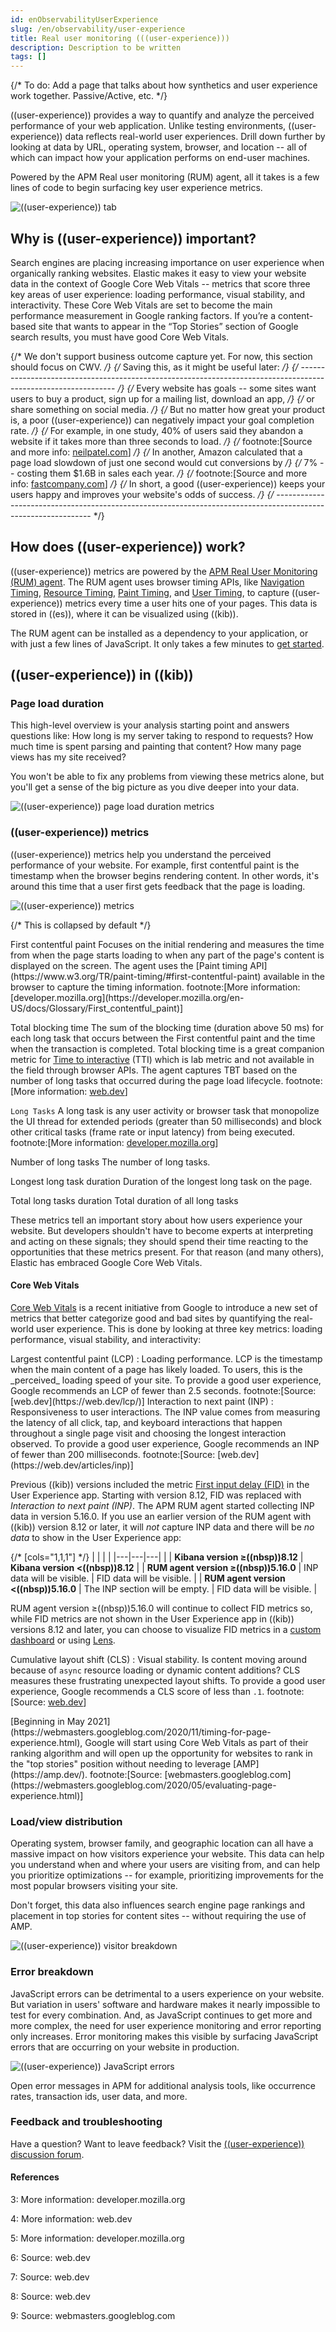 ```yaml
---
id: enObservabilityUserExperience
slug: /en/observability/user-experience
title: Real user monitoring (((user-experience)))
description: Description to be written
tags: []
---
```


{/* To do: Add a page that talks about how synthetics and user experience work together. Passive/Active, etc. */}

<div id="user-experience"></div>

((user-experience)) provides a way to quantify and analyze the perceived performance of your web application.
Unlike testing environments, ((user-experience)) data reflects real-world user experiences.
Drill down further by looking at data by URL, operating system, browser, and location --
all of which can impact how your application performs on end-user machines.

Powered by the APM Real user monitoring (RUM) agent, all it takes is a few lines of code to begin surfacing key user experience metrics.

![((user-experience)) tab](images/user-experience-tab.png)

<div id="why-user-experience"></div>

## Why is ((user-experience)) important?

Search engines are placing increasing importance on user experience when organically ranking websites.
Elastic makes it easy to view your website data in the context of Google Core Web Vitals --
metrics that score three key areas of user experience: loading performance, visual stability, and interactivity.
These Core Web Vitals are set to become the main performance measurement in Google ranking factors.
If you’re a content-based site that wants to appear in the “Top Stories” section of Google search results,
you must have good Core Web Vitals.

{/* We don't support business outcome capture yet. For now, this section should focus on CWV. */}
{/* Saving this, as it might be useful later: */}
{/* -------------------------------------------------------------------------------------------------------------- */}
{/* Every website has goals -- some sites want users to buy a product, sign up for a mailing list, download an app, */}
{/* or share something on social media. */}
{/* But no matter how great your product is, a poor ((user-experience)) can negatively impact your goal completion rate. */}
{/* For example, in one study, 40% of users said they abandon a website if it takes more than three seconds to load. */}
{/* footnote:[Source and more info: [neilpatel.com](https://neilpatel.com/blog/loading-time/)] */}
{/* In another, Amazon calculated that a page load slowdown of just one second would cut conversions by */}
{/* 7% -- costing them $1.6B in sales each year. */}
{/* footnote:[Source and more info: [fastcompany.com](https://www.fastcompany.com/1825005/how-one-second-could-cost-amazon-16-billion-sales)] */}
{/* In short, a good ((user-experience)) keeps your users happy and improves your website's odds of success. */}
{/* -------------------------------------------------------------------------------------------------------------- */}

<div id="how-user-experience-works"></div>

## How does ((user-experience)) work?

((user-experience)) metrics are powered by the [APM Real User Monitoring (RUM) agent](((apm-rum-ref))).
The RUM agent uses browser timing APIs, like [Navigation Timing](https://w3c.github.io/navigation-timing/),
[Resource Timing](https://w3c.github.io/resource-timing/), [Paint Timing](https://w3c.github.io/paint-timing/),
and [User Timing](https://w3c.github.io/user-timing/), to capture ((user-experience))
metrics every time a user hits one of your pages.
This data is stored in ((es)), where it can be visualized using ((kib)).

The RUM agent can be installed as a dependency to your application, or with just a few lines of JavaScript.
It only takes a few minutes to [get started](((observability-guide))/apm-rum.html).

<div id="user-experience-tab"></div>

## ((user-experience)) in ((kib))

<div id="user-experience-page-load"></div>

### Page load duration

This high-level overview is your analysis starting point and answers questions like:
How long is my server taking to respond to requests?
How much time is spent parsing and painting that content?
How many page views has my site received?

You won't be able to fix any problems from viewing these metrics alone,
but you'll get a sense of the big picture as you dive deeper into your data.

![((user-experience)) page load duration metrics](images/page-load-duration.png)

<div id="user-experience-metrics"></div>

### ((user-experience)) metrics

((user-experience)) metrics help you understand the perceived performance of your website.
For example, first contentful paint is the timestamp when the browser begins rendering content.
In other words, it's around this time that a user first gets feedback that the page is loading.

![((user-experience)) metrics](images/user-exp-metrics.png)

{/* This is collapsed by default */}

<DocAccordion buttonContent="Metric reference">

<DocDefList>
  <DocDefTerm>First contentful paint</DocDefTerm>
  <DocDefDescription>
    Focuses on the initial rendering and measures the time from when the page starts loading to when
    any part of the page's content is displayed on the screen.
    The agent uses the [Paint timing API](https://www.w3.org/TR/paint-timing/#first-contentful-paint) available
    in the browser to capture the timing information.
    footnote:[More information: [developer.mozilla.org](https://developer.mozilla.org/en-US/docs/Glossary/First_contentful_paint)]
  </DocDefDescription>

  <DocDefTerm>Total blocking time</DocDefTerm>
  <DocDefDescription>
    The sum of the blocking time (duration above 50 ms) for each long task that occurs between the
    First contentful paint and the time when the transaction is completed.
    Total blocking time is a great companion metric for [Time to interactive](https://web.dev/tti/)
    (TTI) which is lab metric and not available in the field through browser APIs.
    The agent captures TBT based on the number of long tasks that occurred during the page load lifecycle.
    footnote:[More information: [web.dev](https://web.dev/tbt/)]
  </DocDefDescription>

  <DocDefTerm>`Long Tasks`</DocDefTerm>
  <DocDefDescription>
    A long task is any user activity or browser task that monopolize the UI thread for extended periods
    (greater than 50 milliseconds) and block other critical tasks (frame rate or input latency)
    from being executed.
    footnote:[More information: [developer.mozilla.org](https://developer.mozilla.org/en-US/docs/Web/API/Long_Tasks_API)]
  </DocDefDescription>

  <DocDefTerm>Number of long tasks</DocDefTerm>
  <DocDefDescription>
    The number of long tasks.
  </DocDefDescription>

  <DocDefTerm>Longest long task duration</DocDefTerm>
  <DocDefDescription>
    Duration of the longest long task on the page.
  </DocDefDescription>

  <DocDefTerm>Total long tasks duration</DocDefTerm>
  <DocDefDescription>
    Total duration of all long tasks
  </DocDefDescription>
</DocDefList>
</DocAccordion>

These metrics tell an important story about how users experience your website.
But developers shouldn't have to become experts at interpreting and acting on these signals;
they should spend their time reacting to the opportunities that these metrics present.
For that reason (and many others), Elastic has embraced Google Core Web Vitals.

<div id="user-experience-core-vitals"></div>

#### Core Web Vitals

[Core Web Vitals](https://web.dev/vitals/) is a recent initiative from Google to introduce a new set of
metrics that better categorize good and bad sites by quantifying the real-world user experience.
This is done by looking at three key metrics: loading performance, visual stability, and interactivity:

<DocDefList>
  <DocDefTerm>Largest contentful paint (LCP)</DocDefTerm>
  <DocDefDescription>
      : Loading performance. LCP is the timestamp when the main content of a page has likely loaded.
      To users, this is the _perceived_ loading speed of your site.
      To provide a good user experience, Google recommends an LCP of fewer than 2.5 seconds.
      footnote:[Source: [web.dev](https://web.dev/lcp/)]
  </DocDefDescription>
  <DocDefTerm>Interaction to next paint (INP)</DocDefTerm>
  <DocDefDescription>
      : Responsiveness to user interactions.
      The INP value comes from measuring the latency of all click, tap, and keyboard interactions that happen throughout a single page visit and choosing the longest interaction observed.
      To provide a good user experience, Google recommends an INP of fewer than 200 milliseconds.
      footnote:[Source: [web.dev](https://web.dev/articles/inp)]
  </DocDefDescription>
</DocDefList>

<DocCallOut title="Note">

  Previous ((kib)) versions included the metric [First input delay (FID)](https://web.dev/fid/) in the User Experience app.
  Starting with version 8.12, FID was replaced with _Interaction to next paint (INP)_.
  The APM RUM agent started collecting INP data in version 5.16.0.
  If you use an earlier version of the RUM agent with ((kib)) version 8.12 or later, it will _not_ capture INP data
  and there will be _no data_ to show in the User Experience app:

  {/* [cols="1,1,1"] */}
  |  |  |  |
  |---|---|---|
  |  | **Kibana version ≥((nbsp))8.12** | **Kibana version \<((nbsp))8.12** |
  | **RUM agent version ≥((nbsp))5.16.0** | INP data will be visible. | FID data will be visible. |
  | **RUM agent version \<((nbsp))5.16.0** | The INP section will be empty. | FID data will be visible. |

  RUM agent version ≥((nbsp))5.16.0 will continue to collect FID metrics so, while FID metrics are not shown in the User Experience app in ((kib)) versions 8.12 and later, you can choose to visualize FID metrics in a [custom dashboard](((kibana-ref))/create-a-dashboard-of-panels-with-web-server-data.html) or using [Lens](((kibana-ref))/lens.html).

</DocCallOut>

Cumulative layout shift (CLS)
    : Visual stability. Is content moving around because of `async` resource loading or dynamic content additions?
    CLS measures these frustrating unexpected layout shifts.
    To provide a good user experience, Google recommends a CLS score of less than `.1`.
    footnote:[Source: [web.dev](https://web.dev/cls/)]

<DocCallOut title="Tip">
  [Beginning in May 2021](https://webmasters.googleblog.com/2020/11/timing-for-page-experience.html),
  Google will start using Core Web Vitals as part of their ranking algorithm
  and will open up the opportunity for websites to rank in the "top stories"
  position without needing to leverage [AMP](https://amp.dev/).
  footnote:[Source: [webmasters.googleblog.com](https://webmasters.googleblog.com/2020/05/evaluating-page-experience.html)]
</DocCallOut>

<div id="user-experience-distribution"></div>

### Load/view distribution

Operating system, browser family, and geographic location can all have a massive impact on how visitors
experience your website.
This data can help you understand when and where your users are visiting from, and can help you
prioritize optimizations -- for example, prioritizing improvements for the most popular browsers visiting your site.

Don't forget, this data also influences search engine page rankings and placement in top stories for content sites --
without requiring the use of AMP.

![((user-experience)) visitor breakdown](images/visitor-breakdown.png)

<div id="user-experience-errors"></div>

### Error breakdown

JavaScript errors can be detrimental to a users experience on your website.
But variation in users' software and hardware makes it nearly impossible to test for every combination.
And, as JavaScript continues to get more and more complex,
the need for user experience monitoring and error reporting only increases.
Error monitoring makes this visible by surfacing JavaScript errors that are
occurring on your website in production.

![((user-experience)) JavaScript errors](images/js-errors.png)

Open error messages in APM for additional analysis tools,
like occurrence rates, transaction ids, user data, and more.

<div id="user-experience-feedback"></div>

### Feedback and troubleshooting

Have a question? Want to leave feedback? Visit the
[((user-experience)) discussion forum](https://discuss.elastic.co/c/observability/user-experience/87).

<div id="user-experience-references"></div>

#### References

3: More information: developer.mozilla.org

4: More information: web.dev

5: More information: developer.mozilla.org

6: Source: web.dev

7: Source: web.dev

8: Source: web.dev

9: Source: webmasters.googleblog.com
